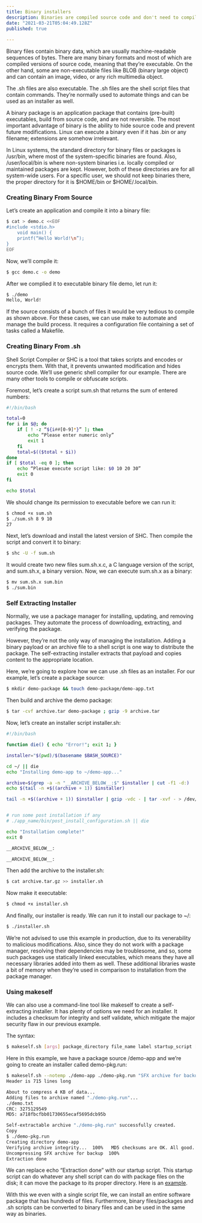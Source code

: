 ```yaml
---
title: Binary installers
description: Binaries are compiled source code and don't need to compile anymore. Installer in other hand assists with the correct installation and setup of the binaries (software)
date: "2021-03-21T05:04:49.128Z"
published: true
  
---
```


Binary files contain binary data, which are usually machine-readable sequences of bytes. There are many binary formats and most of which are compiled versions of source code, meaning that they’re executable. On the other hand, some are non-executable files like BLOB (binary large object) and can contain an image, video, or any rich multimedia object.

The .sh files are also executable. The .sh files are the shell script files that contain commands. They’re normally used to automate things and can be used as an installer as well.

A binary package is an application package that contains (pre-built) executables, build from source code, and are not reversible. The most important advantage of binary is the ability to hide source code and prevent future modifications. Linux can execute a binary even if it has .bin or any filename; extensions are somehow irrelevant.

In Linux systems, the standard directory for binary files or packages is /usr/bin, where most of the system-specific binaries are found. Also, /user/local/bin is where non-system binaries i.e. locally compiled or maintained packages are kept. However, both of these directories are for all system-wide users. For a specific user, we should not keep binaries there, the proper directory for it is $HOME/bin or $HOME/.local/bin.

### Creating Binary From Source
Let’s create an application and compile it into a binary file:

```bash
$ cat > demo.c <<EOF
#include <stdio.h>
    void main() {
    printf(“Hello World!\n”);
}
EOF
```

Now, we’ll compile it:

```bash
$ gcc demo.c -o demo
```

After we complied it to executable binary file demo, let run it:
```bash
$ ./demo
Hello, World!
```
If the source consists of a bunch of files it would be very tedious to compile as shown above. For these cases, we can use make to automate and manage the build process. It requires a configuration file containing a set of tasks called a Makefile.

### Creating Binary From .sh
Shell Script Compiler or SHC is a tool that takes scripts and encodes or encrypts them. With that, it prevents unwanted modification and hides source code. We’ll use generic shell compiler for our example. There are many other tools to compile or obfuscate scripts.

Foremost, let’s create a script sum.sh that returns the sum of entered numbers:

```bash
#!/bin/bash

total=0
for i in $@; do
    if [ ! -z “${i##[0-9]*}” ]; then
        echo “Please enter numeric only”
        exit 1
    fi
    total=$(($total + $i))
done
if [ $total -eq 0 ]; then
    echo “Plesae execute script like: $0 10 20 30”
    exit 0
fi

echo $total
```
We should change its permission to executable before we can run it:

```bash
$ chmod +x sum.sh
$ ./sum.sh 8 9 10
27
```
Next, let’s download and install the latest version of SHC. Then compile the script and convert it to binary:
```bash
$ shc -U -f sum.sh
```
It would create two new files sum.sh.x.c, a C language version of the script, and sum.sh.x, a binary version. Now, we can execute sum.sh.x as a binary:
```bash
$ mv sum.sh.x sum.bin
$ ./sum.bin
```
### Self Extracting Installer
Normally, we use a package manager for installing, updating, and removing packages. They automate the process of downloading, extracting, and verifying the package.

However, they’re not the only way of managing the installation. Adding a binary payload or an archive file to a shell script is one way to distribute the package. The self-extracting installer extracts that payload and copies content to the appropriate location.

Here, we’re going to explore how we can use .sh files as an installer. For our example, let’s create a package source:

```bash
$ mkdir demo-package && touch demo-package/demo-app.txt
```
Then build and archive the demo package:

```bash
$ tar -cvf archive.tar demo-package ; gzip -9 archive.tar
```
Now, let’s create an installer script installer.sh:

```bash
#!/bin/bash

function die() { echo "Error!"; exit 1; }

installer="$(pwd)/$(basename $BASH_SOURCE)"

cd ~/ || die
echo "Installing demo-app to ~/demo-app..."

archive=$(grep -a -n "__ARCHIVE_BELOW__:$" $installer | cut -f1 -d:)
echo $(tail -n +$((archive + 1)) $installer)

tail -n +$((archive + 1)) $installer | gzip -vdc - | tar -xvf - > /dev/null || die


# run some post installation if any
# ./app_name/bin/post_install_configuration.sh || die

echo "Installation complete!"
exit 0

__ARCHIVE_BELOW__:

__ARCHIVE_BELOW__:
```

Then add the archive to the installer.sh:

```bash
$ cat archive.tar.gz >> installer.sh
```
Now make it executable:
```bash
$ chmod +x installer.sh
```

And finally, our installer is ready. We can run it to install our package to ~/:

```bash
$ ./installer.sh
```
We’re not advised to use this example in production, due to its venerability to malicious modifications. Also, since they do not work with a package manager, resolving their dependencies may be troublesome, and so, some such packages use statically linked executables, which means they have all necessary libraries added into them as well. These additional libraries waste a bit of memory when they’re used in comparison to installation from the package manager.

### Using makeself
We can also use a command-line tool like makeself to create a self-extracting installer. It has plenty of options we need for an installer. It includes a checksum for integrity and self validate, which mitigate the major security flaw in our previous example.

The syntax:
```bash
$ makeself.sh [args] package_directory file_name label startup_script [script_args]
```
Here in this example, we have a package source /demo-app and we’re going to create an installer called demo-pkg.run:
```bash
$ makeself.sh --notemp ./demo-app ./demo-pkg.run "SFX archive for backup" echo "Extraction done"
Header is 715 lines long

About to compress 4 KB of data...
Adding files to archive named "./demo-pkg.run"...
./demo.txt
CRC: 3275129549
MD5: a718fbcfbb01730655ecaf5695dcb95b

Self-extractable archive "./demo-pkg.run" successfully created.
Copy
$ ./demo-pkg.run 
Creating directory demo-app
Verifying archive integrity...  100%   MD5 checksums are OK. All good.
Uncompressing SFX archive for backup  100%  
Extraction done
```
We can replace echo “Extraction done” with our startup script. This startup script can do whatever any shell script can do with package files on the disk; it can move the package to its proper directory.
Here is an [example](https://github.com/chapagainmanoj/self-extacting-installer-example).

With this we even with a single script file, we can install an entire software package that has hundreds of files. Furthermore, binary files/packages and .sh scripts can be converted to binary files and can be used in the same way as binaries.